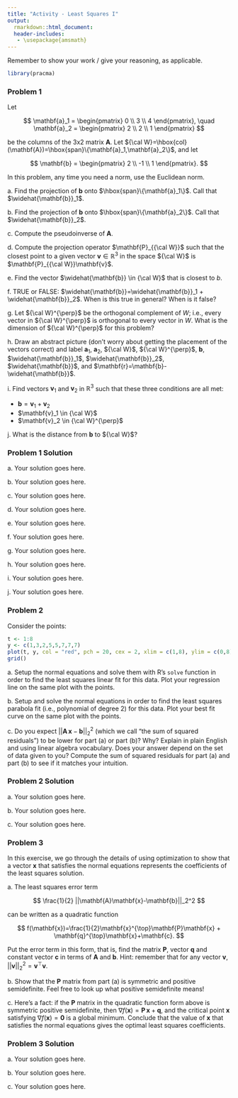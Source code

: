 ```yaml
---
title: "Activity - Least Squares I"
output:
  rmarkdown::html_document:
  header-includes:
   - \usepackage{amsmath}
---
```


\renewcommand{\vec}[1]{\mathbf{#1}}
\renewcommand{\mat}[1]{\mathbf{#1}}

Remember to show your work / give your reasoning, as applicable.

```r
library(pracma)
```

### Problem 1

Let

$$
\vec{a}_1 = \begin{pmatrix} 0 \\ 3 \\ 4 \end{pmatrix}, \quad \vec{a}_2 = \begin{pmatrix} 2 \\ 2 \\ 1 \end{pmatrix}
$$

be the columns of the 3x2 matrix $\mat{A}$. Let ${\cal W}=\hbox{col}(\mat{A})=\hbox{span}\{\vec{a}_1,\vec{a}_2\}$, and let

$$
\vec{b} = \begin{pmatrix} 2 \\ -1 \\ 1 \end{pmatrix}.
$$

In this problem, any time you need a norm, use the Euclidean norm.

a\. Find the projection of $\vec{b}$ onto $\hbox{span}\{\vec{a}_1\}$. Call that $\widehat{\vec{b}}_1$.

b\. Find the projection of $\vec{b}$ onto $\hbox{span}\{\vec{a}_2\}$. Call that $\widehat{\vec{b}}_2$.

c\. Compute the pseudoinverse of $\mat{A}$.

d\. Compute the projection operator $\mat{P}_{{\cal W}}$ such that the closest point to a given vector $\vec{v} \in \mathbb{R}^3$ in the space ${\cal W}$ is $\vec{P}_{{\cal W}}\vec{v}$.

e\. Find the vector $\widehat{\vec{b}} \in {\cal W}$ that is closest to $b$.

f\. TRUE or FALSE: $\widehat{\vec{b}}=\widehat{\vec{b}}_1 + \widehat{\vec{b}}_2$. When is this true in general? When is it false?

g\. Let ${\cal W}^{\perp}$ be the orthogonal complement of $W$; i.e., every vector in ${\cal W}^{\perp}$ is orthogonal to every vector in $W$. What is the dimension of ${\cal W}^{\perp}$ for this problem?

h\. Draw an abstract picture (don't worry about getting the placement of the vectors correct) and label $\vec{a}_1$, $\vec{a}_2$, ${\cal W}$, ${\cal W}^{\perp}$, $\vec{b}$, $\widehat{\vec{b}}_1$, $\widehat{\vec{b}}_2$, $\widehat{\vec{b}}$, and $\vec{r}=\vec{b}-\widehat{\vec{b}}$.

i\. Find vectors $\vec{v}_1$ and $\vec{v}_2$ in $\mathbb{R}^3$ such that these three conditions are all met:

  -   $\vec{b}=\vec{v}_1+\vec{v}_2$
  -   $\vec{v}_1 \in {\cal W}$
  -   $\vec{v}_2 \in {\cal W}^{\perp}$

j\. What is the distance from $\vec{b}$ to ${\cal W}$?

### Problem 1 Solution

a\. Your solution goes here.

b\. Your solution goes here.

c\. Your solution goes here.

d\. Your solution goes here.

e\. Your solution goes here.

f\. Your solution goes here.

g\. Your solution goes here.

h\. Your solution goes here.

i\. Your solution goes here.

j\. Your solution goes here.


### Problem 2

Consider the points:

```r
t <- 1:8
y <- c(1,3,2,5,5,7,7,7)
plot(t, y, col = "red", pch = 20, cex = 2, xlim = c(1,8), ylim = c(0,8))
grid()
```

a\. Setup the normal equations and solve them with R's `solve` function in order to find the least squares linear fit for this data. Plot your regression line on the same plot with the points.

b\. Setup and solve the normal equations in order to find the least squares parabola fit (i.e., polynomial of degree 2) for this data. Plot your best fit curve on the same plot with the points.

c\. Do you expect $||\mat{A}\,\vec{x}-\vec{b}||_2^2$ (which we call "the sum of squared residuals") to be lower for part (a) or part (b)? Why? Explain in plain English and using linear algebra vocabulary. Does your answer depend on the set of data given to you? Compute the sum of squared residuals for part (a) and part (b) to see if it matches your intuition.

### Problem 2 Solution

a\. Your solution goes here.

b\.  Your solution goes here.

c\.  Your solution goes here.

### Problem 3

In this exercise, we go through the details of using optimization to show that a vector $\vec{x}$ that satisfies the normal equations represents the coefficients of the least squares solution. 

a\. The least squares error term

$$
\frac{1}{2} ||\mat{A}\vec{x}-\vec{b}||_2^2
$$

can be written as a quadratic function 

$$
f(\vec{x})=\frac{1}{2}\vec{x}^{\top}\mat{P}\vec{x} + \vec{q}^{\top}\vec{x}+\vec{c}.
$$

Put the error term in this form, that is, find the matrix $\mat{P}$, vector $\vec{q}$ and constant vector $\vec{c}$ in terms of $\mat{A}$ and $\vec{b}$. Hint: remember that for any vector $\vec{v}$, $||\vec{v}||_2^2=\vec{v}^{\top}\vec{v}$.

b\. Show that the $\mat{P}$ matrix from part (a) is symmetric and positive semidefinite. Feel free to look up what positive semidefinite means!

c\. Here's a fact: if the $\mat{P}$ matrix in the quadratic function form above is symmetric positive semidefinite, then $\nabla f(\vec{x})=\mat{P}\,\vec{x}+\vec{q}$, and the critical point $\vec{x}$ satisfying $\nabla f (\vec{x})=\vec{0}$ is a global minimum. Conclude that the value of $\vec{x}$ that satisfies the normal equations gives the optimal least squares coefficients.

### Problem 3 Solution

a\. Your solution goes here.

b\. Your solution goes here.

c\. Your solution goes here.